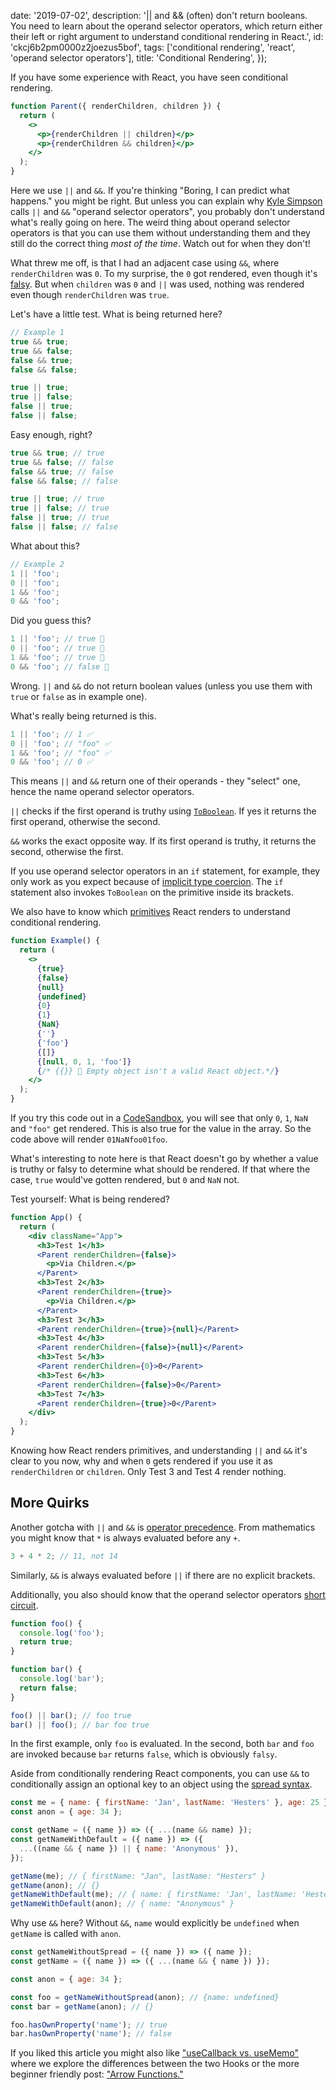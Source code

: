 
  date: '2019-07-02',
  description: '|| and && (often) don\'t return booleans. You need to learn about the operand selector operators, which return either their left or right argument to understand conditional rendering in React.',
  id: 'ckcj6b2pm0000z2joezus5bof',
  tags: ['conditional rendering', 'react', 'operand selector operators'],
  title: 'Conditional Rendering',
});


If you have some experience with React, you have seen conditional rendering.

```jsx
function Parent({ renderChildren, children }) {
  return (
    <>
      <p>{renderChildren || children}</p>
      <p>{renderChildren && children}</p>
    </>
  );
}
```

Here we use `||` and `&&`. If you're thinking "Boring, I can predict what happens." you might be right. But unless you can explain why [Kyle Simpson](https://twitter.com/getify) calls `||` and `&&` "operand selector operators", you probably don't understand what's really going on here. The weird thing about operand selector operators is that you can use them without understanding them and they still do the correct thing _most of the time_. Watch out for when they don't!

What threw me off, is that I had an adjacent case using `&&`, where `renderChildren` was `0`. To my surprise, the `0` got rendered, even though it's [falsy](https://developer.mozilla.org/de/docs/Glossary/Falsy). But when `children` was `0` and `||` was used, nothing was rendered even though `renderChildren` was `true`.

Let's have a little test. What is being returned here?

```js
// Example 1
true && true;
true && false;
false && true;
false && false;

true || true;
true || false;
false || true;
false || false;
```

Easy enough, right?

```js
true && true; // true
true && false; // false
false && true; // false
false && false; // false

true || true; // true
true || false; // true
false || true; // true
false || false; // false
```

What about this?

```js
// Example 2
1 || 'foo';
0 || 'foo';
1 && 'foo';
0 && 'foo';
```

Did you guess this?

```js
1 || 'foo'; // true 🔴
0 || 'foo'; // true 🔴
1 && 'foo'; // true 🔴
0 && 'foo'; // false 🔴
```

Wrong. `||` and `&&` do not return boolean values (unless you use them with `true` or `false` as in example one).

What's really being returned is this.

```js
1 || 'foo'; // 1 ✅
0 || 'foo'; // "foo" ✅
1 && 'foo'; // "foo" ✅
0 && 'foo'; // 0 ✅
```

This means `||` and `&&` return one of their operands - they "select" one, hence the name operand selector operators.

`||` checks if the first operand is truthy using [`ToBoolean`](https://www.ecma-international.org/ecma-262/5.1/#sec-9.2). If yes it returns the first operand, otherwise the second.

`&&` works the exact opposite way. If its first operand is truthy, it returns the second, otherwise the first.

If you use operand selector operators in an `if` statement, for example, they only work as you expect because of [implicit type coercion](https://developer.mozilla.org/en-US/docs/Glossary/Type_coercion). The `if` statement also invokes `ToBoolean` on the primitive inside its brackets.

We also have to know which [primitives](https://developer.mozilla.org/en-US/docs/Web/JavaScript/Data_structures) React renders to understand conditional rendering.

```jsx
function Example() {
  return (
    <>
      {true}
      {false}
      {null}
      {undefined}
      {0}
      {1}
      {NaN}
      {''}
      {'foo'}
      {[]}
      {[null, 0, 1, 'foo']}
      {/* {{}} 🔴 Empty object isn't a valid React object.*/}
    </>
  );
}
```

If you try this code out in a [CodeSandbox](https://codesandbox.io/), you will see that only `0`, `1`, `NaN` and `"foo"` get rendered. This is also true for the value in the array. So the code above will render `01NaNfoo01foo`.

What's interesting to note here is that React doesn't go by whether a value is truthy or falsy to determine what should be rendered. If that where the case, `true` would've gotten rendered, but `0` and `NaN` not.

Test yourself: What is being rendered?

```jsx
function App() {
  return (
    <div className="App">
      <h3>Test 1</h3>
      <Parent renderChildren={false}>
        <p>Via Children.</p>
      </Parent>
      <h3>Test 2</h3>
      <Parent renderChildren={true}>
        <p>Via Children.</p>
      </Parent>
      <h3>Test 3</h3>
      <Parent renderChildren={true}>{null}</Parent>
      <h3>Test 4</h3>
      <Parent renderChildren={false}>{null}</Parent>
      <h3>Test 5</h3>
      <Parent renderChildren={0}>0</Parent>
      <h3>Test 6</h3>
      <Parent renderChildren={false}>0</Parent>
      <h3>Test 7</h3>
      <Parent renderChildren={true}>0</Parent>
    </div>
  );
}
```

Knowing how React renders primitives, and understanding `||` and `&&` it's clear to you now, why and when `0` gets rendered if you use it as `renderChildren` or `children`. Only Test 3 and Test 4 render nothing.

## More Quirks

Another gotcha with `||` and `&&` is [operator precedence](https://developer.mozilla.org/en-US/docs/Web/JavaScript/Reference/Operators/Operator_Precedence). From mathematics you might know that `*` is always evaluated before any `+`.

```js
3 + 4 * 2; // 11, not 14
```

Similarly, `&&` is always evaluated before `||` if there are no explicit brackets.

Additionally, you also should know that the operand selector operators [short circuit](https://developer.mozilla.org/en-US/docs/Web/JavaScript/Reference/Operators/Logical_Operators#Short-circuit_evaluation).

```js
function foo() {
  console.log('foo');
  return true;
}

function bar() {
  console.log('bar');
  return false;
}

foo() || bar(); // foo true
bar() || foo(); // bar foo true
```

In the first example, only `foo` is evaluated. In the second, both `bar` and `foo` are invoked because `bar` returns `false`, which is obviously `falsy`.

Aside from conditionally rendering React components, you can use `&&` to conditionally assign an optional key to an object using the [spread syntax](https://developer.mozilla.org/en-US/docs/Web/JavaScript/Reference/Operators/Spread_syntax).

```js
const me = { name: { firstName: 'Jan', lastName: 'Hesters' }, age: 25 };
const anon = { age: 34 };

const getName = ({ name }) => ({ ...(name && name) });
const getNameWithDefault = ({ name }) => ({
  ...((name && { name }) || { name: 'Anonymous' }),
});

getName(me); // { firstName: "Jan", lastName: "Hesters" }
getName(anon); // {}
getNameWithDefault(me); // { name: { firstName: 'Jan', lastName: 'Hesters' } }
getNameWithDefault(anon); // { name: "Anonymous" }
```

Why use `&&` here? Without `&&`, `name` would explicitly be `undefined` when `getName` is called with `anon`.

```js
const getNameWithoutSpread = ({ name }) => ({ name });
const getName = ({ name }) => ({ ...(name && { name }) });

const anon = { age: 34 };

const foo = getNameWithoutSpread(anon); // {name: undefined}
const bar = getName(anon); // {}

foo.hasOwnProperty('name'); // true
bar.hasOwnProperty('name'); // false
```

If you liked this article you might also like ["useCallback vs. useMemo"](/usecallback-vs-usememo) where we explore the differences between the two Hooks or the more beginner friendly post: ["Arrow Functions."](/arrow-functions)
